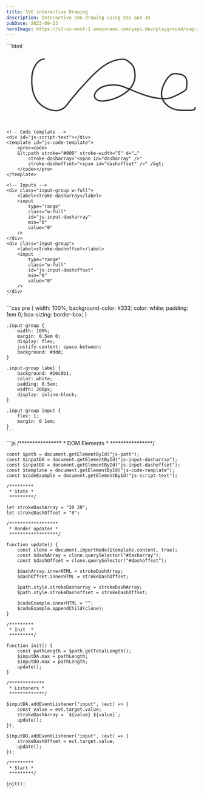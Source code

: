 ```yaml
---
title: SVG interactive Drawing
description: Interactive SVG drawing using CSS and JS
pubDate: 2023-09-23
heroImage: https://s3-us-west-1.amazonaws.com/yayu.dev/playground/svg-interactive-drawing.jpg
---
```



<ExperimentsLayout slug="03-svg-drawing">

<SVGInteractiveDrawing slot="demo" />


<div class="w-full" slot="html">
    ```html
    <!-- SVG -->
    <div class="container">
        <svg width="700px" height="273px" viewBox="0 0 526 273">
            <g
                id="Page-1"
                stroke="none"
                stroke-width="1"
                fill="none"
                fill-rule="evenodd"
            >
                <g stroke="#979797">
                    <path
                        id="js-path"
                        stroke="#333"
                        stroke-width="5"
                        d="M53.2773437,35.8203125 C23.3283434,37.5166426 8.27140052,74.0700316 6.51171875,99.4140625 C2.92448215,151.079674 15.2930995,201.542306 70.5625,220.714844 C74.8819615,222.213232 95.581947,226.388329 102.464844,224.4375 C129.485946,216.778872 130.971256,206.976499 147.683594,186.582031 C161.530452,169.684378 175.615445,152.962938 190.339844,136.824219 C226.178179,97.5435089 270.934488,44.2287337 328.429688,37.2539063 C334.070623,36.569596 339.844132,36.5028001 345.476562,37.2539063 C348.463104,37.6521729 351.337993,38.9891279 353.855469,40.6445312 C359.609754,44.4283459 365.303813,48.4739889 370.082031,53.4335937 C373.910454,57.4073476 377.458817,61.9582802 379.375,67.1328125 C382.014075,74.2594707 382.640304,82.0073339 383.460938,89.5625 C384.007605,94.5953978 384.072815,99.7246133 383.460938,104.75 C377.313858,155.236295 316.145635,184.074842 271.808594,189.222656 C244.924808,192.344036 221.373544,176.260065 245.1875,150.960938 C266.274209,128.559144 311.11175,126.345361 337.816406,136.117188 C385.357146,153.513399 430.42973,178.234645 481.726562,180.539062 C490.466538,180.93169 499.374845,181.238381 507.953125,179.519531 C521.823781,176.740236 570.555051,153.181144 571.808594,144.972656 C576.100314,116.869488 576.126978,96.8653278 547.523438,91.1210938 C543.636489,90.3405071 527.72761,88.9336898 523.902344,89.8710938 C509.871587,93.3094134 499.949248,108.721054 493.632812,120.261719 C475.685122,153.053677 473.54309,184.707831 505.816406,208.589844 C516.009508,216.132663 529.168505,220.817738 541.523438,222.402344 C555.625355,224.211013 569.939371,223.816812 584.15625,223.691406 C588.877474,223.649761 593.590027,222.889745 598.207031,221.902344 C599.797494,221.562204 601.774775,221.15971 602.585938,219.75 C603.952089,217.37578 603.591146,214.364583 604.09375,211.671875"
                    ></path>
                </g>
            </g>
        </svg>
    </div>

    <!-- Code template -->
    <div id="js-script-text"></div>
    <template id="js-code-template">
        <pre><code>
        &lt;path stroke="#000" stroke-width="5" d="…"
            stroke-dasharray="<span id="dasharray" />"
            stroke-dashoffset="<span id="dashoffset" />" /&gt;
        </code></pre>
    </template>

    <!-- Inputs -->
    <div class="input-group w-full">
        <label>stroke-dasharray</label>
        <input
            type="range"
            class="w-full"
            id="js-input-dasharray"
            min="0"
            value="0"
        />
    </div>
    <div class="input-group">
        <label>stroke-dashoffset</label>
        <input
            type="range"
            class="w-full"
            id="js-input-dashoffset"
            min="0"
            value="0"
        />
    </div>
    ```
</div>

<div class="w-full" slot="css">
    ```css
    pre {
        width: 100%;
        background-color: #333;
        color: white;
        padding: 1em 0;
        box-sizing: border-box;
    }

    .input-group {
        width: 100%;
        margin: 0.5em 0;
        display: flex;
        justify-content: space-between;
        background: #ddd;
    }

    .input-group label {
        background: #20c0b1;
        color: white;
        padding: 0.5em;
        width: 200px;
        display: inline-block;
    }

    .input-group input {
        flex: 1;
        margin: 0 1em;
    }
    ```
</div>

<div class="w-full" slot="js">
    ```js
    /****************
     * DOM Elements *
     ****************/

    const $path = document.getElementById("js-path");
    const $inputDA = document.getElementById("js-input-dasharray");
    const $inputDO = document.getElementById("js-input-dashoffset");
    const $template = document.getElementById("js-code-template");
    const $codeExample = document.getElementById("js-script-text");

    /*********
     * State *
     *********/

    let strokeDashArray = "20 20";
    let strokeDashOffset = "0";

    /******************
     * Render updates *
     ******************/

    function update() {
        const clone = document.importNode($template.content, true);
        const $dashArray = clone.querySelector("#dasharray");
        const $dashOffset = clone.querySelector("#dashoffset");

        $dashArray.innerHTML = strokeDashArray;
        $dashOffset.innerHTML = strokeDashOffset;

        $path.style.strokeDasharray = strokeDashArray;
        $path.style.strokeDashoffset = strokeDashOffset;

        $codeExample.innerHTML = "";
        $codeExample.appendChild(clone);
    }

    /*********
     * Init  *
     *********/

    function init() {
        const pathLength = $path.getTotalLength();
        $inputDA.max = pathLength;
        $inputDO.max = pathLength;
        update();
    }

    /*************
     * Listeners *
     *************/

    $inputDA.addEventListener("input", (evt) => {
        const value = evt.target.value;
        strokeDashArray = `${value} ${value}`;
        update();
    });

    $inputDO.addEventListener("input", (evt) => {
        strokeDashOffset = evt.target.value;
        update();
    });

    /*********
     * Start *
     *********/

    init();
    ```
</div>

</ExperimentsLayout>
